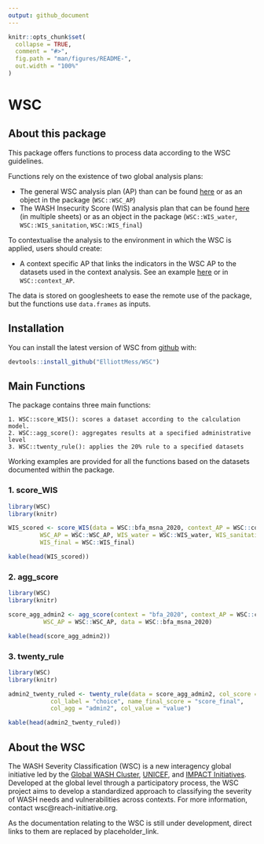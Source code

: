 ```yaml
---
output: github_document
---
```


<!-- README.md is generated from README.Rmd. Please edit that file -->

```r
knitr::opts_chunk$set(
  collapse = TRUE,
  comment = "#>",
  fig.path = "man/figures/README-",
  out.width = "100%"
)
```

# WSC

<!-- badges: start -->
<!-- badges: end -->

## About this package

This package offers functions to process data according to the WSC guidelines.

Functions rely on the existence of two global analysis plans:

* The general WSC analysis plan (AP) than can be found [here](https://docs.google.com/spreadsheets/d/1TKxD_DyBTTN6onxYiooqtcI_TVSwPfeE-t7ZHK1zzMU/edit?usp=sharing) or as an object in the package (```WSC::WSC_AP```)
* The WASH Insecurity Score (WIS) analysis plan that can be found [here](https://docs.google.com/spreadsheets/d/1UCr-G9gD6YZmiOHDoP95qiMkEqi9jMG3lfzzv7WCFnM/edit?usp=sharing) (in multiple sheets) or as an object in the package (```WSC::WIS_water```, ```WSC::WIS_sanitation```, ```WSC::WIS_final```)


To contextualise the analysis to the environment in which the WSC is applied, users should create:

* A context specific AP that links the indicators in the WSC AP to the datasets used in the context analysis. See an example [here](https://docs.google.com/spreadsheets/d/1Pv1BBf32faE6J5tryubhVOsQJfGXaDb2t23KWGab52U/edit?usp=sharing) or in ```WSC::context_AP```.

The data is stored on googlesheets to ease the remote use of the package, but the functions use ```data.frames``` as inputs.

## Installation

You can install the latest version of WSC from [github](https://github.com/ElliottMess/WSC) with:
``` r
devtools::install_github("ElliottMess/WSC")
```


## Main Functions

The package contains three main functions:

    1. WSC::score_WIS(): scores a dataset according to the calculation model.
    2. WSC::agg_score(): aggregates results at a specified administrative level
    3. WSC::twenty_rule(): applies the 20% rule to a specified datasets
    
Working examples are provided for all the functions based on the datasets documented within the package.

### 1. score_WIS

```r
library(WSC)
library(knitr)

WIS_scored <- score_WIS(data = WSC::bfa_msna_2020, context_AP = WSC::context_AP, context = "bfa_2020",
         WSC_AP = WSC::WSC_AP, WIS_water = WSC::WIS_water, WIS_sanitation = WSC::WIS_sanitation,
         WIS_final = WSC::WIS_final)

kable(head(WIS_scored))

```

### 2. agg_score

```r
library(WSC)
library(knitr)

score_agg_admin2 <- agg_score(context = "bfa_2020", context_AP = WSC::context_AP,
          WSC_AP = WSC::WSC_AP, data = WSC::bfa_msna_2020)

kable(head(score_agg_admin2))

```

### 3. twenty_rule

```r
library(WSC)
library(knitr)

admin2_twenty_ruled <- twenty_rule(data = score_agg_admin2, col_score = "indicator",
            col_label = "choice", name_final_score = "score_final",
            col_agg = "admin2", col_value = "value")

kable(head(admin2_twenty_ruled))

```

## About the WSC
The WASH Severity Classification (WSC) is a new interagency global initiative led by the [Global WASH Cluster](http://washcluster.net/), [UNICEF](https://www.unicef.org/), and [IMPACT Initiatives](impact-initiatives.org/).
Developed at the global level through a participatory process, the WSC project aims to develop a standardized approach to classifying the severity of WASH needs and vulnerabilities across contexts.
For more information, contact wsc@reach-initiative.org.

As the documentation relating to the WSC is still under development, direct links to them are replaced by placeholder_link.

